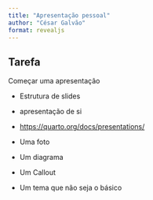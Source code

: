 ```yaml
---
title: "Apresentação pessoal"
author: "César Galvão"
format: revealjs
---
```


## Tarefa

Começar uma apresentação

- Estrutura de slides
- apresentação de si
- <https://quarto.org/docs/presentations/>

- Uma foto
- Um diagrama
- Um Callout
- Um tema que não seja o básico
